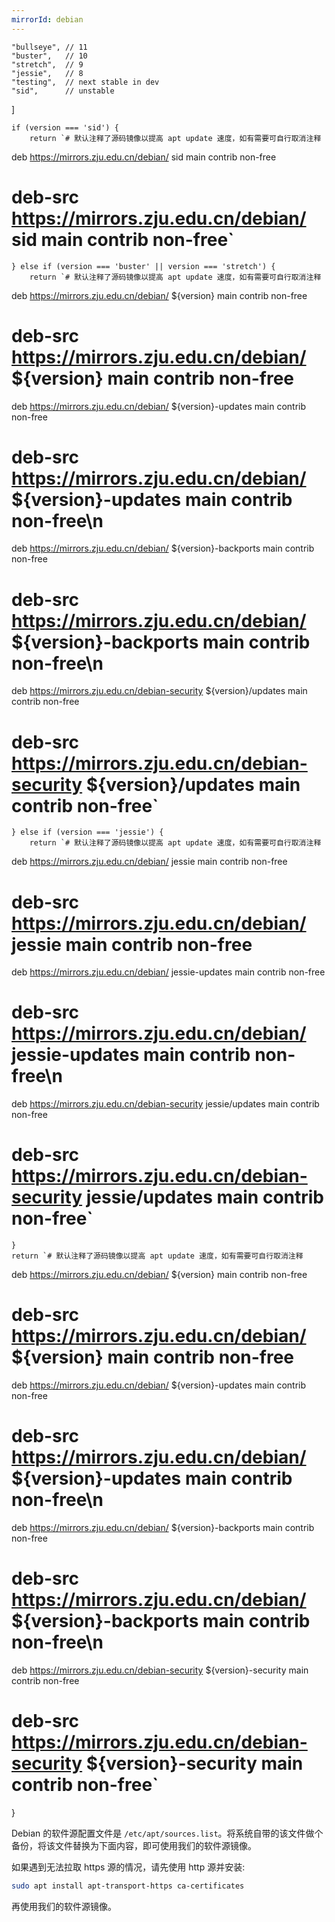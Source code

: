 ```yaml
---
mirrorId: debian
---
```



    "bullseye", // 11
    "buster",   // 10
    "stretch",  // 9
    "jessie",   // 8
    "testing",  // next stable in dev
    "sid",      // unstable
]

    if (version === 'sid') {
        return `# 默认注释了源码镜像以提高 apt update 速度，如有需要可自行取消注释
deb https://mirrors.zju.edu.cn/debian/ sid main contrib non-free
# deb-src https://mirrors.zju.edu.cn/debian/ sid main contrib non-free`
    } else if (version === 'buster' || version === 'stretch') {
        return `# 默认注释了源码镜像以提高 apt update 速度，如有需要可自行取消注释
deb https://mirrors.zju.edu.cn/debian/ ${version} main contrib non-free
# deb-src https://mirrors.zju.edu.cn/debian/ ${version} main contrib non-free
deb https://mirrors.zju.edu.cn/debian/ ${version}-updates main contrib non-free
# deb-src https://mirrors.zju.edu.cn/debian/ ${version}-updates main contrib non-free\n
deb https://mirrors.zju.edu.cn/debian/ ${version}-backports main contrib non-free
# deb-src https://mirrors.zju.edu.cn/debian/ ${version}-backports main contrib non-free\n
deb https://mirrors.zju.edu.cn/debian-security ${version}/updates main contrib non-free
# deb-src https://mirrors.zju.edu.cn/debian-security ${version}/updates main contrib non-free`
    } else if (version === 'jessie') {
        return `# 默认注释了源码镜像以提高 apt update 速度，如有需要可自行取消注释
deb https://mirrors.zju.edu.cn/debian/ jessie main contrib non-free
# deb-src https://mirrors.zju.edu.cn/debian/ jessie main contrib non-free
deb https://mirrors.zju.edu.cn/debian/ jessie-updates main contrib non-free
# deb-src https://mirrors.zju.edu.cn/debian/ jessie-updates main contrib non-free\n
deb https://mirrors.zju.edu.cn/debian-security jessie/updates main contrib non-free
# deb-src https://mirrors.zju.edu.cn/debian-security jessie/updates main contrib non-free`
    }
    return `# 默认注释了源码镜像以提高 apt update 速度，如有需要可自行取消注释
deb https://mirrors.zju.edu.cn/debian/ ${version} main contrib non-free
# deb-src https://mirrors.zju.edu.cn/debian/ ${version} main contrib non-free
deb https://mirrors.zju.edu.cn/debian/ ${version}-updates main contrib non-free
# deb-src https://mirrors.zju.edu.cn/debian/ ${version}-updates main contrib non-free\n
deb https://mirrors.zju.edu.cn/debian/ ${version}-backports main contrib non-free
# deb-src https://mirrors.zju.edu.cn/debian/ ${version}-backports main contrib non-free\n
deb https://mirrors.zju.edu.cn/debian-security ${version}-security main contrib non-free
# deb-src https://mirrors.zju.edu.cn/debian-security ${version}-security main contrib non-free`
}

Debian 的软件源配置文件是 `/etc/apt/sources.list`。将系统自带的该文件做个备份，将该文件替换为下面内容，即可使用我们的软件源镜像。

如果遇到无法拉取 https 源的情况，请先使用 http 源并安装: 

```bash
sudo apt install apt-transport-https ca-certificates
```

再使用我们的软件源镜像。

<ConfigGenerator promptString="请选择您的 Debian 版本：" versionList={debianVersions} configGen={GenDebianConfig} />
